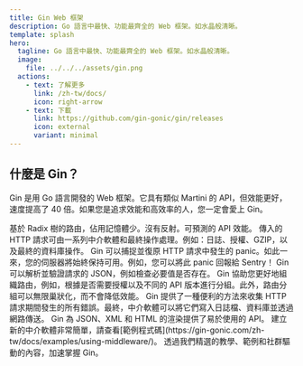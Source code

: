 ```yaml
---
title: Gin Web 框架
description: Go 語言中最快、功能最齊全的 Web 框架。如水晶般清晰。
template: splash
hero:
  tagline: Go 語言中最快、功能最齊全的 Web 框架。如水晶般清晰。
  image:
    file: ../../../assets/gin.png
  actions:
    - text: 了解更多
      link: /zh-tw/docs/
      icon: right-arrow
    - text: 下載
      link: https://github.com/gin-gonic/gin/releases
      icon: external
      variant: minimal
---
```



## 什麼是 Gin？

Gin 是用 Go 語言開發的 Web 框架。它具有類似 Martini 的 API，但效能更好，速度提高了 40 倍。如果您是追求效能和高效率的人，您一定會愛上 Gin。

<CardGrid>
	<Card title="快速" icon="rocket">
		基於 Radix 樹的路由，佔用記憶體少。沒有反射。可預測的 API 效能。
	</Card>
	<Card icon="seti:plan" title="支援中介軟體">
		傳入的 HTTP 請求可由一系列中介軟體和最終操作處理。例如：日誌、授權、GZIP，以及最終的資料庫操作。
	</Card>
	<Card icon="seti:lock" title="錯誤處理">
		Gin 可以捕捉並復原 HTTP 請求中發生的 panic。如此一來，您的伺服器將始終保持可用。例如，您可以將此 panic 回報給 Sentry！
	</Card>
	<Card icon="approve-check-circle" title="JSON 驗證">
		Gin 可以解析並驗證請求的 JSON，例如檢查必要值是否存在。
	</Card>
	<Card icon="puzzle" title="路由群組">
		Gin 協助您更好地組織路由，例如，根據是否需要授權以及不同的 API 版本進行分組。此外，路由分組可以無限巢狀化，而不會降低效能。
	</Card>
	<Card icon="open-book" title="錯誤管理">
		Gin 提供了一種便利的方法來收集 HTTP 請求期間發生的所有錯誤。最終，中介軟體可以將它們寫入日誌檔、資料庫並透過網路傳送。
	</Card>
	<Card icon="seti:json" title="內建渲染">
		Gin 為 JSON、XML 和 HTML 的渲染提供了易於使用的 API。
	</Card>
	<Card icon="seti:html" title="可擴展性">
		建立新的中介軟體非常簡單，請查看[範例程式碼](https://gin-gonic.com/zh-tw/docs/examples/using-middleware/)。
	</Card>
	<Card title="學習資源" icon="open-book" link="/zh-tw/docs/learning-resources/">
		透過我們精選的教學、範例和社群驅動的內容，加速掌握 Gin。
	</Card>
</CardGrid>
